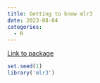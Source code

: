 ```yaml
---
title: Getting to know mlr3
date: 2023-08-04
categories:
  - R
---
```


[Link to package](https://cran.r-project.org/package=mlr3)

```r
set.seed(1)
library('mlr3')
```

